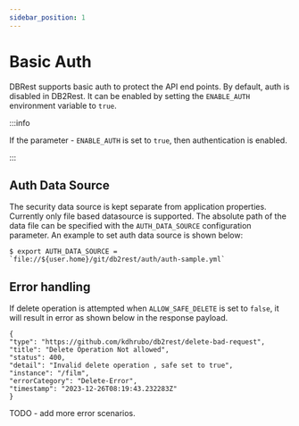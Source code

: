 ```yaml
---
sidebar_position: 1
---
```


# Basic Auth


DBRest supports basic auth to protect the API end points. By default, auth is disabled in DB2Rest. It can be enabled by setting the
`ENABLE_AUTH` environment variable to `true`.

:::info

If the parameter - `ENABLE_AUTH` is set to `true`, then authentication is enabled.

:::


## Auth Data Source

The security data source is kept separate from application properties. Currently only file based datasource is supported.
The absolute path of the data file can be specified with the `AUTH_DATA_SOURCE` configuration parameter.
An example to set auth data source is shown below:

```
$ export AUTH_DATA_SOURCE = `file://${user.home}/git/db2rest/auth/auth-sample.yml`
```


## Error handling

If delete operation is attempted when `ALLOW_SAFE_DELETE` is set to `false`, it will result in error as shown below in the
response payload.

```
{
"type": "https://github.com/kdhrubo/db2rest/delete-bad-request",
"title": "Delete Operation Not allowed",
"status": 400,
"detail": "Invalid delete operation , safe set to true",
"instance": "/film",
"errorCategory": "Delete-Error",
"timestamp": "2023-12-26T08:19:43.232283Z"
}
```

TODO - add more error scenarios.
